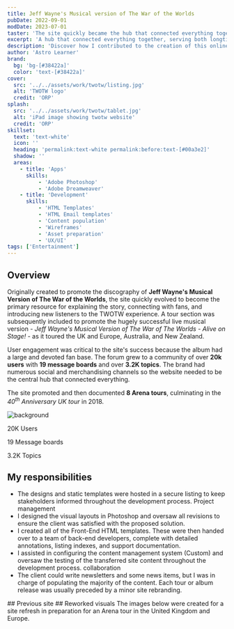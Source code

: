 ```yaml
---
title: Jeff Wayne's Musical version of The War of the Worlds
pubDate: 2022-09-01
modDate: 2023-07-01
taster: 'The site quickly became the hub that connected everything together, serving both longtime fans and inspiring a new generation.'
excerpt: 'A hub that connected everything together, serving both longtime fans and inspiring a new generation'
description: 'Discover how I contributed to the creation of this online hub that linked everything together, serving both longtime fans and inspiring a new generation.'
author: 'Astro Learner'
brand: 
  bg: 'bg-[#38422a]'
  color: 'text-[#38422a]'
cover:
  src: '../../assets/work/twotw/listing.jpg'
  alt: 'TWOTW logo'
  credit: 'ORP'
splash:
  src: '../../assets/work/twotw/tablet.jpg'
  alt: 'iPad image showing twotw website'
  credit: 'ORP'
skillset:
  text: 'text-white'
  icon: ''
  heading: 'permalink:text-white permalink:before:text-[#00a3e2]'
  shadow: ''
  areas:
    - title: 'Apps'
      skills:
          - 'Adobe Photoshop'
          - 'Adobe Dreamweaver'
    - title: 'Development'
      skills:
          - 'HTML Templates'
          - 'HTML Email templates'
          - 'Content population'
          - 'Wireframes'
          - 'Asset preparation'
          - 'UX/UI'
tags: ['Entertainment']
---
```



## Overview

Originally created to promote the discography of **Jeff Wayne's Musical Version of The War of the Worlds**, the site quickly evolved to become the primary resource for explaining the story, connecting with fans, and introducing new listeners to the TWOTW experience. A tour section was subsequently included to promote the hugely successful live musical version - _Jeff Wayne's Musical Version of The War of The Worlds - Alive on Stage!_ - as it toured the UK and Europe, Australia, and New Zealand.

User engagement was critical to the site's success because the album had a large and devoted fan base. The forum grew to a community of over **20k users** with **19 message boards** and over **3.2K topics**. The brand had numerous social and merchandising channels so the website needed to be the central hub that connected everything.

The site promoted and then documented **8 Arena tours**, culminating in the _40<sup>th</sup> Anniversary UK tour_ in 2018.

<Block
        mode="plain"
        bg="bg-neutral-100"
        breakout={true}
    >
<Image src={svgbg} alt="background" class="object-cover w-full h-full absolute inset-0" />

<div class="relative grid grid-cols-1 md:grid-cols-3 py-16 md:py-32 xl:py-48 gap-8 content-center max-w-container mx-auto">
  <p class="text-center leading-snug"><span class="block text-4xl md:text-7xl text-[#24a7be] font-black"><Icon name="lucide:message-circle-heart" class="w-12 h-12 mx-auto block" title="Users" />20K</span> Users</p>
  <p class="text-center leading-snug"><span class="block text-4xl md:text-7xl text-[#24a7be] font-black"><Icon name="lucide:message-square-text" class="w-12 h-12 mx-auto block" title="Message boards" />19</span> Message boards</p>
  <p class="text-center leading-snug"><span class="block text-4xl md:text-7xl text-[#24a7be] font-black"><Icon name="lucide:messages-square" class="w-12 h-12 mx-auto block" title="Topics" />3.2K</span> Topics</p>
</div>
</Block>


## My responsibilities

-   The designs and static templates were hosted in a secure listing to keep stakeholders informed throughout the development process. <span class="label label--info !m-0">Project management</span>
-   I designed the visual layouts in Photoshop and oversaw all revisions to ensure the client was satisfied with the proposed solution.
-   I created all of the Front-End HTML templates. These were then handed over to a team of back-end developers, complete with detailed annotations, listing indexes, and support documentation.
-   I assisted in configuring the content management system (Custom) and oversaw the testing of the transferred site content throughout the development process. <span class="label label--info !m-0">collaboration</span>
-   The client could write newsletters and some news items, but I was in charge of populating the majority of the content. Each tour or album release was usually preceded by a minor site rebranding.



<Gallery collection='gOld' data={data} >
<Fragment slot="title">
## Previous site
</Fragment>

</Gallery>

<Gallery collection='gScreens' data={data} >
<Fragment slot="title">
## Reworked visuals
</Fragment>
The images below were created for a site refresh in preparation for an Arena tour in the United Kingdom and Europe.
</Gallery>
